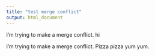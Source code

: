 ```yaml
---
title: "test merge conflict"
output: html_document
---
```


I'm trying to make a merge conflict. hi

I'm trying to make a merge conflict. Pizza pizza yum yum. 

